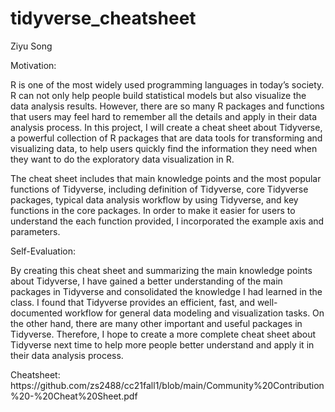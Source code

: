 # tidyverse_cheatsheet

Ziyu Song

Motivation:

R is one of the most widely used programming languages in today’s society. R can not only help people build statistical models but also visualize the data analysis results. However, there are so many R packages and functions that users may feel hard to remember all the details and apply in their data analysis process. In this project, I will create a cheat sheet about Tidyverse, a powerful collection of R packages that are data tools for transforming and visualizing data, to help users quickly find the information they need when they want to do the exploratory data visualization in R. 

The cheat sheet includes that main knowledge points and the most popular functions of Tidyverse, including definition of Tidyverse, core Tidyverse packages, typical data analysis workflow by using Tidyverse, and key functions in the core packages. In order to make it easier for users to understand the each function provided, I incorporated the example axis and parameters.

Self-Evaluation:

By creating this cheat sheet and summarizing the main knowledge points about Tidyverse, I have gained a better understanding of the main packages in Tidyverse and consolidated the knowledge I had learned in the class. I found that Tidyverse provides an efficient, fast, and well-documented workflow for general data modeling and visualization tasks. On the other hand, there are many other important and useful packages in Tidyverse. Therefore, I hope to create a more complete cheat sheet about Tidyverse next time to help more people better understand and apply it in their data analysis process.

Cheatsheet:
https://github.com/zs2488/cc21fall1/blob/main/Community%20Contribution%20-%20Cheat%20Sheet.pdf